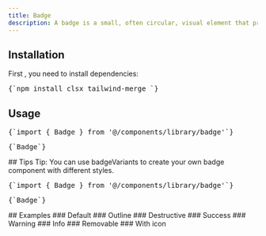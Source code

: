 ```yaml
---
title: Badge
description: A badge is a small, often circular, visual element that provides information or context about an item. It can be used to indicate status, notifications, or other relevant details.
---
```


<ComponentPreview name="badge-demo" />

## Installation

<div className="not-prose px-4 md:px-0">
  <Step>
    <StepItem title="Install Dependencies">
      First , you need to install dependencies:
      <Pre className="language-bash">{`npm install clsx tailwind-merge `}</Pre>
    </StepItem>
    <StepItem title="Create utils.ts">
      <ComponentUtilsText />
      <ComponentUtils />
    </StepItem>
    <StepItem title="Create Badge Component">
      <ComponentSource name="badge-demo" />
    </StepItem>
  </Step>
</div>

## Usage

<div className="not-prose space-y-6">
  <Pre>{`import { Badge } from '@/components/library/badge'`}</Pre>
  <Pre>{`<Badge variant="outline">Badge</Badge>`}</Pre>
</div>
## Tips 
Tip: You can use <MdxBadge>badgeVariants</MdxBadge> to create your own badge
component with different styles.
<div className="not-prose space-y-6">
  <Pre>{`import { Badge } from '@/components/library/badge'`}</Pre>
  <Pre>{`<Link className={badgeVariants({ variant: "outline" })}>Badge</Link>`}</Pre>
</div>
## Examples 
### Default
<ComponentPreview name="badge-demo" />
### Outline
<ComponentPreview name="badge-demo" variant="outline" />
### Destructive
<ComponentPreview name="badge-demo" variant="destructive" />
### Success
<ComponentPreview name="badge-demo" variant="success" />
### Warning
<ComponentPreview name="badge-demo" variant="warning" />
### Info
<ComponentPreview name="badge-demo" variant="info" />
### Removable
<ComponentPreview name="badge-demo" variant="removable" />
### With icon
<ComponentPreview name="badge-demo" variant="icon" />
